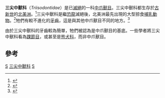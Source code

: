 {{Automatic taxobox
| taxon = Triisodontidae
| authority = [[Édouard_Louis_Trouessart|Trouessart]], 1904
| fossil_range = {{fossil_range|早古新世|晚古新世}}
| subdivision_ranks = [[屬|屬]]
| subdivision = 
* †''Eoconodon''
* †''Goniacodon''
* †''Stelocyon''
* †''Triisodon''
}}

'''三尖中獸科'''（''Triisodontidae''）是已[[滅絕|滅絕]]的一科[[中爪獸目|中爪獸目]]。三尖中獸科都生存於[[古新世|古新世]]的[[北美洲|北美洲]]。<ref name=McK&B>{{cite book en | author = McKenna, M. C, and S. K. Bell | year  = 1997 | title = Classification of Mammals Above the Species Level |  publisher = Columbia University Press | id = ISBN 0-231-11012-X}}</ref>三尖中獸科是繼[[恐龍|恐龍]]滅絕後，北美洲最先出現的大型掠食[[哺乳動物|哺乳動物]]。<ref name=ClemWill>{{cite journal en | author = Clemens, W.A. and T.E. Williamson | year = 2005 | title = A new species of ''Eoconodon'' (Triisodontidae, Mammalia) from the San Juan Basin, New Mexico | journal = Journal of Vertebrate Paleontology | volume = 25 | issue = 1 | pages = 208-213}}</ref>牠們有較不進化的[[牙齒|牙齒]]，這是與其他中爪獸目不同的地方。<ref name=Matthew37>{{cite journal en | author = Matthew, W.D. | year = 1937 | title = Paleocene faunas of the San Juan Basin, New Mexico | url = https://archive.org/details/sim_transactions-of-the-american-philosophical-society_1937-02_30/page/1 | journal = Transactions of the American Philosophical Society | volume = 30 | pages = 1-510}}</ref>

由於三尖中獸科的牙齒較為簡單，牠們被認為是中爪獸目的基底。一些學者將三尖中獸科看為[[踝節目|踝節目]]，或甚至是[[熊犬科|熊犬科]]，而非中爪獸目。

== 參考 ==
{{reflist}}
{{中爪獸目}}
{{Taxonbar|from=Q902084}}

[[Category:中爪獸目|S]]
[[Category:三尖中獸科|]]
[[Category:1904年描述的分类群|S]]